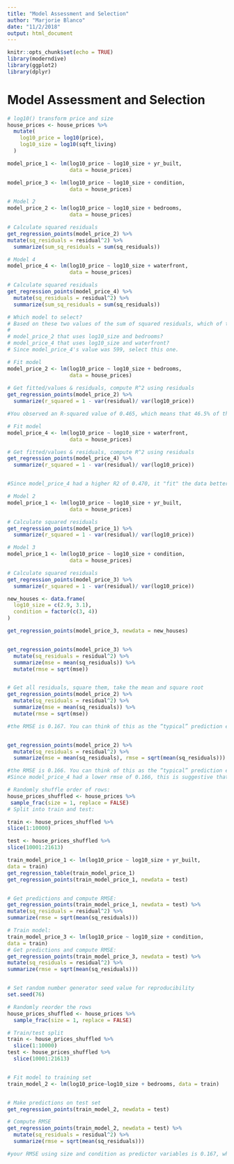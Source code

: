 ```yaml
---
title: "Model Assessment and Selection"
author: "Marjorie Blanco"
date: "11/2/2018"
output: html_document
---
```


```r
knitr::opts_chunk$set(echo = TRUE)
library(moderndive)
library(ggplot2)
library(dplyr)
```

# Model Assessment and Selection

```r
# log10() transform price and size
house_prices <- house_prices %>%
  mutate(
    log10_price = log10(price),
    log10_size = log10(sqft_living)
  )

model_price_1 <- lm(log10_price ~ log10_size + yr_built,
                    data = house_prices)

model_price_3 <- lm(log10_price ~ log10_size + condition,
                    data = house_prices)

# Model 2
model_price_2 <- lm(log10_price ~ log10_size + bedrooms, 
                    data = house_prices)

# Calculate squared residuals
get_regression_points(model_price_2) %>%
mutate(sq_residuals = residual^2) %>%
  summarize(sum_sq_residuals = sum(sq_residuals))

# Model 4
model_price_4 <- lm(log10_price ~ log10_size + waterfront, 
                    data = house_prices)

# Calculate squared residuals
get_regression_points(model_price_4) %>%
  mutate(sq_residuals = residual^2) %>%
  summarize(sum_sq_residuals = sum(sq_residuals))

# Which model to select?
# Based on these two values of the sum of squared residuals, which of these two models do you think is "better", and hence which would you select?
# 
# model_price_2 that uses log10_size and bedrooms?
# model_price_4 that uses log10_size and waterfront?
# Since model_price_4's value was 599, select this one.

# Fit model
model_price_2 <- lm(log10_price ~ log10_size + bedrooms,
                    data = house_prices)
                    
# Get fitted/values & residuals, compute R^2 using residuals
get_regression_points(model_price_2) %>%
  summarize(r_squared = 1 - var(residual)/ var(log10_price))

#You observed an R-squared value of 0.465, which means that 46.5% of the total variability of the outcome variable log base 10 price can be explained by this model.

# Fit model
model_price_4 <- lm(log10_price ~ log10_size + waterfront,
                    data = house_prices)

# Get fitted/values & residuals, compute R^2 using residuals
get_regression_points(model_price_4) %>% 
  summarize(r_squared = 1 - var(residual)/ var(log10_price))


#Since model_price_4 had a higher R2 of 0.470, it "fit" the data better.
```


```r
# Model 2
model_price_1 <- lm(log10_price ~ log10_size + yr_built, 
                    data = house_prices)

# Calculate squared residuals
get_regression_points(model_price_1) %>%
  summarize(r_squared = 1 - var(residual)/ var(log10_price))

# Model 3
model_price_1 <- lm(log10_price ~ log10_size + condition, 
                    data = house_prices)

# Calculate squared residuals
get_regression_points(model_price_3) %>%
  summarize(r_squared = 1 - var(residual)/ var(log10_price))

new_houses <- data.frame(
  log10_size = c(2.9, 3.1),
  condition = factor(c(3, 4))
)

get_regression_points(model_price_3, newdata = new_houses)


get_regression_points(model_price_3) %>%
  mutate(sq_residuals = residual^2) %>%
  summarize(mse = mean(sq_residuals)) %>%
  mutate(rmse = sqrt(mse))


# Get all residuals, square them, take the mean and square root
get_regression_points(model_price_2) %>%
  mutate(sq_residuals = residual^2) %>%
  summarize(mse = mean(sq_residuals)) %>% 
  mutate(rmse = sqrt(mse))

#the RMSE is 0.167. You can think of this as the “typical” prediction error this model makes.


get_regression_points(model_price_2) %>%
  mutate(sq_residuals = residual^2) %>%
  summarize(mse = mean(sq_residuals), rmse = sqrt(mean(sq_residuals)))

#the RMSE is 0.166. You can think of this as the “typical” prediction error this model makes.
#Since model_price_4 had a lower rmse of 0.166, this is suggestive that this model has better preditive power.

# Randomly shuffle order of rows:
house_prices_shuffled <- house_prices %>%
 sample_frac(size = 1, replace = FALSE)
# Split into train and test:

train <- house_prices_shuffled %>%
slice(1:10000)

test <- house_prices_shuffled %>%
slice(10001:21613)

train_model_price_1 <- lm(log10_price ~ log10_size + yr_built,
data = train)
get_regression_table(train_model_price_1)
get_regression_points(train_model_price_1, newdata = test)


# Get predictions and compute RMSE:
get_regression_points(train_model_price_1, newdata = test) %>%
mutate(sq_residuals = residual^2) %>%
summarize(rmse = sqrt(mean(sq_residuals)))

# Train model:
train_model_price_3 <- lm(log10_price ~ log10_size + condition,
data = train)
# Get predictions and compute RMSE:
get_regression_points(train_model_price_3, newdata = test) %>%
mutate(sq_residuals = residual^2) %>%
summarize(rmse = sqrt(mean(sq_residuals)))


# Set random number generator seed value for reproducibility
set.seed(76)

# Randomly reorder the rows
house_prices_shuffled <- house_prices %>% 
  sample_frac(size = 1, replace = FALSE)

# Train/test split
train <- house_prices_shuffled %>%
  slice(1:10000)
test <- house_prices_shuffled %>%
  slice(10001:21613)


# Fit model to training set
train_model_2 <- lm(log10_price~log10_size + bedrooms, data = train)


# Make predictions on test set
get_regression_points(train_model_2, newdata = test)

# Compute RMSE
get_regression_points(train_model_2, newdata = test) %>% 
  mutate(sq_residuals = residual^2) %>%
  summarize(rmse = sqrt(mean(sq_residuals)))

#your RMSE using size and condition as predictor variables is 0.167, which is higher than 0.165 when you used size and year built! It seems the latter is marginally better!


```

